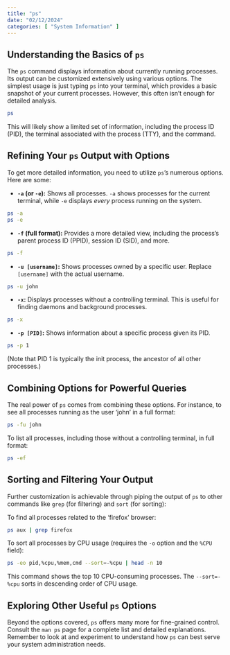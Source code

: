 ```yaml
---
title: "ps"
date: "02/12/2024"
categories: [ "System Information" ]
---
```

## Understanding the Basics of `ps`

The `ps` command displays information about currently running processes.  Its output can be customized extensively using various options.  The simplest usage is just typing `ps` into your terminal, which provides a basic snapshot of your current processes. However, this often isn't enough for detailed analysis.

```bash
ps
```

This will likely show a limited set of information, including the process ID (PID), the terminal associated with the process (TTY), and the command.

## Refining Your `ps` Output with Options

To get more detailed information, you need to utilize `ps`'s numerous options. Here are some:

* **`-a` (or `-e`):** Shows all processes.  `-a` shows processes for the current terminal, while `-e` displays *every* process running on the system.

```bash
ps -a
ps -e
```

* **`-f` (full format):** Provides a more detailed view, including the process's parent process ID (PPID), session ID (SID), and more.

```bash
ps -f
```

* **`-u [username]`:** Shows processes owned by a specific user.  Replace `[username]` with the actual username.

```bash
ps -u john
```

* **`-x`:** Displays processes without a controlling terminal.  This is useful for finding daemons and background processes.

```bash
ps -x
```

* **`-p [PID]`:** Shows information about a specific process given its PID.

```bash
ps -p 1
```

(Note that PID 1 is typically the init process, the ancestor of all other processes.)


## Combining Options for Powerful Queries

The real power of `ps` comes from combining these options. For instance, to see all processes running as the user 'john' in a full format:

```bash
ps -fu john
```

To list all processes, including those without a controlling terminal, in full format:

```bash
ps -ef
```

##  Sorting and Filtering Your Output

Further customization is achievable through piping the output of `ps` to other commands like `grep` (for filtering) and `sort` (for sorting):

To find all processes related to the 'firefox' browser:

```bash
ps aux | grep firefox
```

To sort all processes by CPU usage (requires the `-o` option and the `%CPU` field):

```bash
ps -eo pid,%cpu,%mem,cmd --sort=-%cpu | head -n 10
```
This command shows the top 10 CPU-consuming processes.  The `--sort=-%cpu` sorts in descending order of CPU usage.

##  Exploring Other Useful `ps` Options

Beyond the options covered,  `ps` offers many more for fine-grained control.  Consult the `man ps` page for a complete list and detailed explanations.  Remember to look at and experiment to understand how `ps` can best serve your system administration needs.




